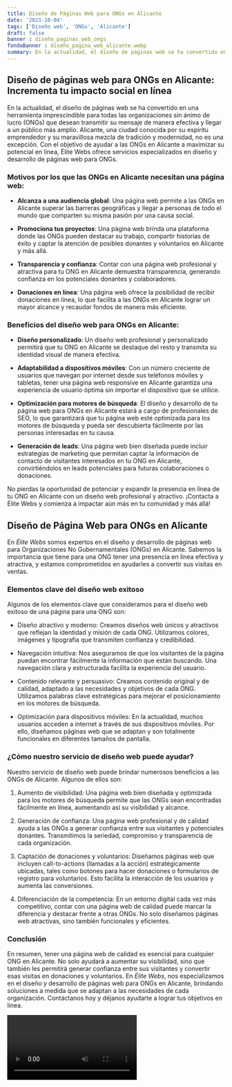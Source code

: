 ```yaml
---
title: Diseño de Páginas Web para ONGs en Alicante
date: '2023-10-04'
tags: ['Diseño web', 'ONGs', 'Alicante']
draft: false
banner : diseño_paginas_web_ongs
fondoBanner : diseño_pagina_web_alicante.webp
summary: En la actualidad, el diseño de páginas web se ha convertido en una herramienta imprescindible para todas las organizaciones sin ánimo de lucro (ONGs) que desean transmitir su mensaje de manera efectiva y llegar a un público más amplio. Alicante, una ciudad conocida por su espíritu emprendedor y su maravillosa mezcla de tradición y modernidad, no es una excepción. Con el objetivo de ayudar a las ONGs en Alicante a maximizar su potencial en línea, Élite Webs ofrece servicios especializados en diseño y desarrollo de páginas web para ONGs.
---
```


## Diseño de páginas web para ONGs en Alicante: Incrementa tu impacto social en línea

En la actualidad, el diseño de páginas web se ha convertido en una herramienta imprescindible para todas las organizaciones sin ánimo de lucro (ONGs) que desean transmitir su mensaje de manera efectiva y llegar a un público más amplio. Alicante, una ciudad conocida por su espíritu emprendedor y su maravillosa mezcla de tradición y modernidad, no es una excepción. Con el objetivo de ayudar a las ONGs en Alicante a maximizar su potencial en línea, Élite Webs ofrece servicios especializados en diseño y desarrollo de páginas web para ONGs.

### Motivos por los que las ONGs en Alicante necesitan una página web:

- **Alcanza a una audiencia global**: Una página web permite a las ONGs en Alicante superar las barreras geográficas y llegar a personas de todo el mundo que comparten su misma pasión por una causa social.

- **Promociona tus proyectos**: Una página web brinda una plataforma donde las ONGs pueden destacar su trabajo, compartir historias de éxito y captar la atención de posibles donantes y voluntarios en Alicante y más allá.

- **Transparencia y confianza**: Contar con una página web profesional y atractiva para tu ONG en Alicante demuestra transparencia, generando confianza en los potenciales donantes y colaboradores.

- **Donaciones en línea**: Una página web ofrece la posibilidad de recibir donaciones en línea, lo que facilita a las ONGs en Alicante lograr un mayor alcance y recaudar fondos de manera más eficiente.

### Beneficios del diseño web para ONGs en Alicante:

- **Diseño personalizado**: Un diseño web profesional y personalizado permitirá que tu ONG en Alicante se destaque del resto y transmita su identidad visual de manera efectiva.

- **Adaptabilidad a dispositivos móviles**: Con un número creciente de usuarios que navegan por internet desde sus teléfonos móviles y tabletas, tener una página web responsive en Alicante garantiza una experiencia de usuario óptima sin importar el dispositivo que se utilice.

- **Optimización para motores de búsqueda**: El diseño y desarrollo de tu página web para ONGs en Alicante estará a cargo de profesionales de SEO, lo que garantizará que tu página web esté optimizada para los motores de búsqueda y pueda ser descubierta fácilmente por las personas interesadas en tu causa.

- **Generación de leads**: Una página web bien diseñada puede incluir estrategias de marketing que permitan captar la información de contacto de visitantes interesados en tu ONG en Alicante, convirtiéndolos en leads potenciales para futuras colaboraciones o donaciones.

No pierdas la oportunidad de potenciar y expandir la presencia en línea de tu ONG en Alicante con un diseño web profesional y atractivo. ¡Contacta a Élite Webs y comienza a impactar aún más en tu comunidad y más allá!

<GifSeo />

<Cta />

## Diseño de Página Web para ONGs en Alicante

En *Élite Webs* somos expertos en el diseño y desarrollo de páginas web para Organizaciones No Gubernamentales (ONGs) en Alicante. Sabemos la importancia que tiene para una ONG tener una presencia en línea efectiva y atractiva, y estamos comprometidos en ayudarles a convertir sus visitas en ventas.

### Elementos clave del diseño web exitoso

Algunos de los elementos clave que consideramos para el diseño web exitoso de una página para una ONG son:

- Diseño atractivo y moderno: Creamos diseños web únicos y atractivos que reflejan la identidad y misión de cada ONG. Utilizamos colores, imágenes y tipografía que transmiten confianza y credibilidad.

- Navegación intuitiva: Nos aseguramos de que los visitantes de la página puedan encontrar fácilmente la información que están buscando. Una navegación clara y estructurada facilita la experiencia del usuario.

- Contenido relevante y persuasivo: Creamos contenido original y de calidad, adaptado a las necesidades y objetivos de cada ONG. Utilizamos palabras clave estratégicas para mejorar el posicionamiento en los motores de búsqueda.

- Optimización para dispositivos móviles: En la actualidad, muchos usuarios acceden a internet a través de sus dispositivos móviles. Por ello, diseñamos páginas web que se adaptan y son totalmente funcionales en diferentes tamaños de pantalla.

### ¿Cómo nuestro servicio de diseño web puede ayudar?

Nuestro servicio de diseño web puede brindar numerosos beneficios a las ONGs de Alicante. Algunos de ellos son:

1. Aumento de visibilidad: Una página web bien diseñada y optimizada para los motores de búsqueda permite que las ONGs sean encontradas fácilmente en línea, aumentando así su visibilidad y alcance.

2. Generación de confianza: Una página web profesional y de calidad ayuda a las ONGs a generar confianza entre sus visitantes y potenciales donantes. Transmitimos la seriedad, compromiso y transparencia de cada organización.

3. Captación de donaciones y voluntarios: Diseñamos páginas web que incluyen call-to-actions (llamadas a la acción) estratégicamente ubicadas, tales como botones para hacer donaciones o formularios de registro para voluntarios. Esto facilita la interacción de los usuarios y aumenta las conversiones.

4. Diferenciación de la competencia: En un entorno digital cada vez más competitivo, contar con una página web de calidad puede marcar la diferencia y destacar frente a otras ONGs. No solo diseñamos páginas web atractivas, sino también funcionales y eficientes.

### Conclusión

En resumen, tener una página web de calidad es esencial para cualquier ONG en Alicante. No solo ayudará a aumentar su visibilidad, sino que también les permitirá generar confianza entre sus visitantes y convertir esas visitas en donaciones y voluntarios. En *Élite Webs*, nos especializamos en el diseño y desarrollo de páginas web para ONGs en Alicante, brindando soluciones a medida que se adaptan a las necesidades de cada organización. Contáctanos hoy y déjanos ayudarte a lograr tus objetivos en línea.

<Video />

<CtaBot job='ONGs' city='Alicante'/>

<Gmaps query='Alicante+españa+maps' />